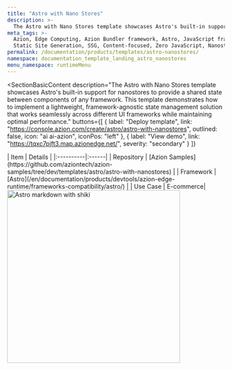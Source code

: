 ```yaml
---
title: "Astro with Nano Stores"
description: >-
  The Astro with Nano Stores template showcases Astro's built-in support for nanostores to provide a shared state between components of any framework.
meta_tags: >-
  Azion, Edge Computing, Azion Bundler framework, Astro, JavaScript frameworks,
  Static Site Generation, SSG, Content-focused, Zero JavaScript, Nanostore
permalink: /documentation/products/templates/astro-nanostores/
namespace: documentation_template_landing_astro_nanostores
menu_namespace: runtimeMenu
---
```



<SectionBasicContent
  description="The Astro with Nano Stores template showcases Astro's built-in support for nanostores to provide a shared state between components of any framework. This template demonstrates how to implement a lightweight, framework-agnostic state management solution that works seamlessly across different UI frameworks while maintaining optimal performance."
  buttons={[
    { label: "Deploy template", link: "https://console.azion.com/create/astro/astro-with-nanostores", outlined: false, icon: "ai ai-azion", iconPos: "left" },
    { label: "View demo", link: "https://tqxc7pjft3.map.azionedge.net/", severity: "secondary" }
  ]}
>
  <Fragment slot="content">
    <div style="flex: 1; min-width: 300px;">
      | Item | Details |
      |:----------|:------|
      | Repository | [Azion Samples](https://github.com/aziontech/azion-samples/tree/dev/templates/astro/astro-with-nanostores) |
      | Framework | [Astro](/en/documentation/products/devtools/azion-edge-runtime/frameworks-compatibility/astro/) |
      | Use Case | E-commerce|
    </div>
    <div style="display: flex; justify-content: center; align-items: center; flex: 1;">
      <img src="/assets/docs/images/uploads/template-showcase/astro/astro-nanostores.png" width="400" alt="Astro markdown with shiki" style="min-width: 100%; max-width: 100%; height: auto;" />
    </div>
  </Fragment>
</SectionBasicContent>
